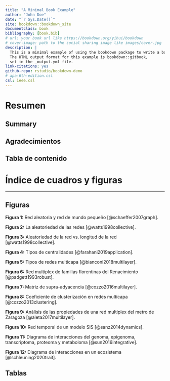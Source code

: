 ```yaml
--- 
title: "A Minimal Book Example"
author: "John Doe"
date: "`r Sys.Date()`"
site: bookdown::bookdown_site
documentclass: book
bibliography: [book.bib]
# url: your book url like https://bookdown.org/yihui/bookdown
# cover-image: path to the social sharing image like images/cover.jpg
description: |
  This is a minimal example of using the bookdown package to write a book.
  The HTML output format for this example is bookdown::gitbook,
  set in the _output.yml file.
link-citations: yes
github-repo: rstudio/bookdown-demo
# apa-6th-edition.csl
csl: ieee.csl
---
```


# Resumen {-}
## Summary {-}
## Agradecimientos {-}
## Tabla de contenido {-}
# Índice de cuadros y figuras {-}

----

## Figuras {-}

**Figura 1:** Red aleatoria y red de mundo pequeño [@schaeffer2007graph].

**Figura 2:** La aleatoriedad de las redes [@watts1998collective].

**Figura 3:** Aleatoriedad de la red vs. longitud de la red [@watts1998collective].

**Figura 4:** Tipos de centralidades [@farahani2019application].

**Figura 5:** Tipos de redes multicapa [@bianconi2018multilayer].

**Figura 6:** Red multiplex de familias florentinas del Renacimiento [@padgett1993robust].

**Figura 7:** Matriz de supra-adyacencia [@cozzo2016multilayer].

**Figura 8:** Coeficiente de clusterización en redes multicapa [@cozzo2013clustering].

**Figura 9:** Análisis de las propiedades de una red multiplex del metro de Zaragoza [@aleta2017multilayer].

**Figura 10:** Red temporal de un modelo SIS [@sanz2014dynamics].

**Figura 11:** Diagrama de interacciones del genoma, epigenoma, transcriptoma, proteoma y metaboloma [@sun2016integrative].

**Figura 12:** Diagrama de interacciones en un ecosistema [@schleuning2020trait].

## Tablas {-}
